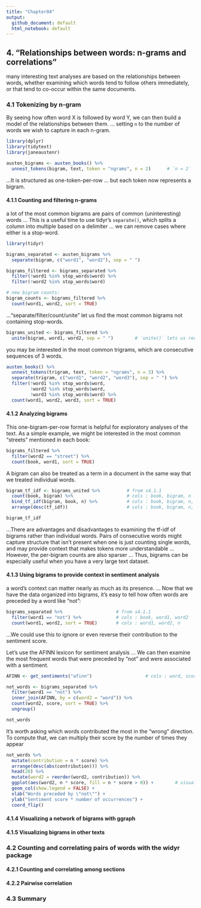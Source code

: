 ```yaml
---
title: "Chapter04"
output:
  github_document: default
  html_notebook: default
---
```


## 4. "Relationships between words: n-grams and correlations"

many interesting text analyses are based on the relationships between words, whether examining which words tend to follow others immediately, or that tend to co-occur within the same documents.


### 4.1 Tokenizing by n-gram

By seeing how often word X is followed by word Y, we can then build a model of the relationships between them. ... setting `n` to the number of words we wish to capture in each n-gram.
```r
library(dplyr)
library(tidytext)
library(janeaustenr)

austen_bigrams <- austen_books() %>%
  unnest_tokens(bigram, text, token = "ngrams", n = 2)      # `n = 2` : 2 consecutive words : “bigrams”
```

...It is structured as one-token-per-row ... but each token now represents a bigram.


#### 4.1.1 Counting and filtering n-grams

a lot of the most common bigrams are pairs of common (uninteresting) words ... This is a useful time to use tidyr’s `separate()`, which splits a column into multiple based on a delimiter ... we can remove cases where either is a stop-word.
```r
library(tidyr)

bigrams_separated <- austen_bigrams %>%
  separate(bigram, c("word1", "word2"), sep = " ")

bigrams_filtered <- bigrams_separated %>%
  filter(!word1 %in% stop_words$word) %>%
  filter(!word2 %in% stop_words$word)

# new bigram counts:
bigram_counts <- bigrams_filtered %>% 
  count(word1, word2, sort = TRUE)
```

...“separate/filter/count/unite” let us find the most common bigrams not containing stop-words.
```r
bigrams_united <- bigrams_filtered %>%
  unite(bigram, word1, word2, sep = " ")        # `unite()` lets us recombine the columns into one
```



you may be interested in the most common trigrams, which are consecutive sequences of 3 words.
```r
austen_books() %>%
  unnest_tokens(trigram, text, token = "ngrams", n = 3) %>%                # n = 3
  separate(trigram, c("word1", "word2", "word3"), sep = " ") %>%
  filter(!word1 %in% stop_words$word,
         !word2 %in% stop_words$word,
         !word3 %in% stop_words$word) %>%
  count(word1, word2, word3, sort = TRUE)
```


#### 4.1.2 Analyzing bigrams

This one-bigram-per-row format is helpful for exploratory analyses of the text. As a simple example, we might be interested in the most common “streets” mentioned in each book:
```r
bigrams_filtered %>%
  filter(word2 == "street") %>%
  count(book, word1, sort = TRUE)
```


A bigram can also be treated as a term in a document in the same way that we treated individual words.
```r
bigram_tf_idf <- bigrams_united %>%          # from s4.1.1
  count(book, bigram) %>%                    # cols : book, bigram, n
  bind_tf_idf(bigram, book, n) %>%           # cols : book, bigram, n, tf, idf, tf_idf
  arrange(desc(tf_idf))                      # cols : book, bigram, n, tf, idf, tf_idf

bigram_tf_idf
```

...There are advantages and disadvantages to examining the tf-idf of bigrams rather than individual words. Pairs of consecutive words might capture structure that isn’t present when one is just counting single words, and may provide context that makes tokens more understandable ... However, the per-bigram counts are also sparser ... Thus, bigrams can be especially useful when you have a very large text dataset.


#### 4.1.3 Using bigrams to provide context in sentiment analysis

a word’s context can matter nearly as much as its presence. ... Now that we have the data organized into bigrams, it’s easy to tell how often words are preceded by a word like “not”:
```r
bigrams_separated %>%                    # from s4.1.1
  filter(word1 == "not") %>%             # cols : book, word1, word2
  count(word1, word2, sort = TRUE)       # cols : word1, word2, n
```

...We could use this to ignore or even reverse their contribution to the sentiment score.


Let’s use the AFINN lexicon for sentiment analysis ... We can then examine the most frequent words that were preceded by “not” and were associated with a sentiment.
```r
AFINN <- get_sentiments("afinn")                    # cols : word, score

not_words <- bigrams_separated %>%
  filter(word1 == "not") %>%
  inner_join(AFINN, by = c(word2 = "word")) %>%
  count(word2, score, sort = TRUE) %>%
  ungroup()

not_words
```


It’s worth asking which words contributed the most in the “wrong” direction. To compute that, we can multiply their score by the number of times they appear
```r
not_words %>%
  mutate(contribution = n * score) %>%
  arrange(desc(abs(contribution))) %>%
  head(20) %>%
  mutate(word2 = reorder(word2, contribution)) %>%
  ggplot(aes(word2, n * score, fill = n * score > 0)) +        # visualize the result with a bar plot
  geom_col(show.legend = FALSE) +
  xlab("Words preceded by \"not\"") +
  ylab("Sentiment score * number of occurrences") +
  coord_flip()
```






#### 4.1.4 Visualizing a network of bigrams with ggraph
#### 4.1.5 Visualizing bigrams in other texts

### 4.2 Counting and correlating pairs of words with the widyr package
#### 4.2.1 Counting and correlating among sections
#### 4.2.2 Pairwise correlation


### 4.3 Summary




